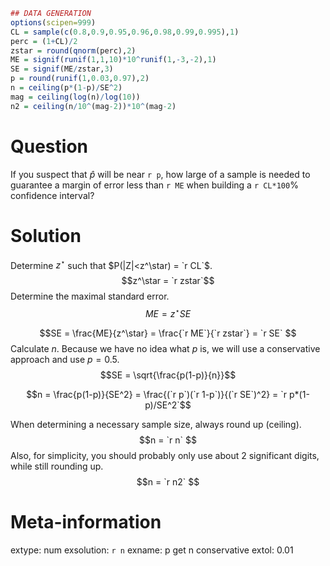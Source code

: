 ```r
## DATA GENERATION
options(scipen=999)
CL = sample(c(0.8,0.9,0.95,0.96,0.98,0.99,0.995),1)
perc = (1+CL)/2
zstar = round(qnorm(perc),2)
ME = signif(runif(1,1,10)*10^runif(1,-3,-2),1)
SE = signif(ME/zstar,3)
p = round(runif(1,0.03,0.97),2)
n = ceiling(p*(1-p)/SE^2)
mag = ceiling(log(n)/log(10))
n2 = ceiling(n/10^(mag-2))*10^(mag-2)
```

Question
========

If you suspect that $\hat{p}$ will be near `r p`, how large of a sample is needed to guarantee a margin of error less than `r ME` when building a `r CL*100`% confidence interval?


Solution
========

Determine $z^\star$ such that $P(|Z|<z^\star) = `r CL`$.
$$z^\star = `r zstar`$$
Determine the maximal standard error.
$$ME = z^\star SE $$

$$SE = \frac{ME}{z^\star} = \frac{`r ME`}{`r zstar`} = `r SE` $$
Calculate $n$. Because we have no idea what $p$ is, we will use a conservative approach and use $p=0.5$.
$$SE = \sqrt{\frac{p(1-p)}{n}}$$

$$n = \frac{p(1-p)}{SE^2} = \frac{(`r p`)(`r 1-p`)}{(`r SE`)^2} = `r p*(1-p)/SE^2`$$

When determining a necessary sample size, always round up (ceiling).
$$n = `r n` $$
Also, for simplicity, you should probably only use about 2 significant digits, while still rounding up.
$$n = `r n2` $$

Meta-information
============
extype: num
exsolution: `r n`
exname: p get n conservative
extol: 0.01
